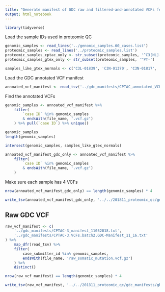```yaml
---
title: "Generate manifest of GDC raw and filtered-and-annotated VCFs for proteomic QC"
output: html_notebook
---
```


```r
library(tidyverse)
```

Load the sample IDs used in proteomic QC
```r
genomic_samples <- read_lines('../genomic_samples.60_cases.list')
proteomic_samples <- read_lines('../proteomic_samples.list')
proteomic_samples_cptac_only <- str_subset(proteomic_samples, '^C3[NL]-')
proteomic_samples_gtex_only <- str_subset(proteomic_samples, '^PT-')

samples_like_gtex_normals <- c('C3L-01839', 'C3N-01370', 'C3N-01817', 'C3N-01850', 'C3N-03187')
```

Load the GDC annotated VCF manifest
```r
annoated_vcf_manifest <- read_tsv('../gdc_manifests/CPTAC_annotated_VCFs_with_caseID_fullset.2018-11-21.txt')
```

Find the annotated VCFs
```r
genomic_samples <- annoated_vcf_manifest %>%
    filter(
        `case ID` %in% genomic_samples
        & endsWith(file_name, '.vcf.gz')
    ) %>% pull(`case ID`) %>% unique()

genomic_samples
length(genomic_samples)
```

```r
intersect(genomic_samples, samples_like_gtex_normals)
```

```r
annoated_vcf_manifest_gdc_only <- annoated_vcf_manifest %>%
    filter(
        `case ID` %in% genomic_samples 
        & endsWith(file_name, '.vcf.gz')
    )
```

Make sure each sample has 4 VCFs
```r
nrow(annoated_vcf_manifest_gdc_only) == length(genomic_samples) * 4
```

```r
write_tsv(annoated_vcf_manifest_gdc_only, '../../201811_proteomic_qc/gdc_manifests/gbm_annotated_vcfs.txt')
```


## Raw GDC VCF

```r
raw_vcf_manifest <- c(
    '../gdc_manifests/CPTAC-3_manifest_11052018.txt',   
    '../gdc_manifests/CPTAC-3.VCFs.batch2.GDC-Manifest_11_16.txt'
) %>%
    map_dfr(read_tsv) %>%
    filter(
        case_submitter_id %in% genomic_samples,
        endsWith(file_name, 'raw_somatic_mutation.vcf.gz')
    ) %>%
    distinct()
```


```r
nrow(raw_vcf_manifest) == length(genomic_samples) * 4
```

```r
write_tsv(raw_vcf_manifest, '../../201811_proteomic_qc/gdc_manifests/gbm_raw_vcfs.txt')
```

